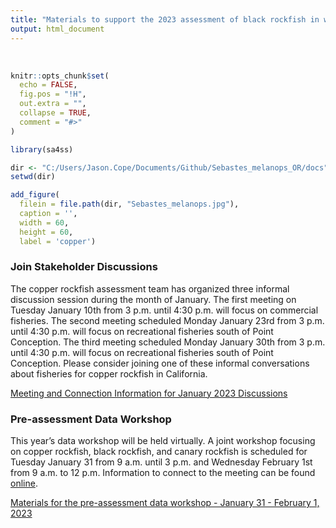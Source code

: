 ```yaml
---
title: "Materials to support the 2023 assessment of black rockfish in waters off Oregon"
output: html_document
---
```


\

```r
knitr::opts_chunk$set(
  echo = FALSE,
  fig.pos = "!H",
  out.extra = "",
  collapse = TRUE,
  comment = "#>"
)

library(sa4ss)

dir <- "C:/Users/Jason.Cope/Documents/Github/Sebastes_melanops_OR/docs"
setwd(dir)


```

```r
add_figure(
  filein = file.path(dir, "Sebastes_melanops.jpg"), 
  caption = '',
  width = 60,
  height = 60,
  label = 'copper')

``` 


### Join Stakeholder Discussions

The copper rockfish assessment team has organized three informal discussion session during the month of January. The first meeting on Tuesday January 10th from 3 p.m. until 4:30 p.m. will focus on commercial fisheries. The second meeting scheduled Monday January 23rd from 3 p.m. until 4:30 p.m. will focus on recreational fisheries south of Point Conception. The third meeting scheduled Monday January 30th from 3 p.m. until 4:30 p.m. will focus on recreational fisheries south of Point Conception. Please consider joining one of these informal conversations about fisheries for copper rockfish in California.

<!---
[Meeting and Connection Information for January 2023 Discussions](https://github.com/pfmc-assessments/copper_rockfish_2023/blob/main/docs/Copper%20rockfish%20and%20the%20fisheries%20-%20virtual%20discussions.pdf)
-->

<a href="Copper rockfish and the fisheries - virtual discussions.pdf" target="_blank">Meeting and Connection Information for January 2023 Discussions</a>

### Pre-assessment Data Workshop

This year's data workshop will be held virtually. A joint workshop focusing on copper rockfish, black rockfish, and canary rockfish is scheduled for Tuesday January 31 from 9 a.m. until 3 p.m. and Wednesday February 1st from 9 a.m. to 12 p.m. Information to connect to the meeting can be found [online](https://www.pcouncil.org/events/pre-assessment-workshop-for-copper-canary-and-black-rockfish-january-31-amp-february-1-2023/).

[Materials for the pre-assessment data workshop - January 31 - February 1, 2023](data_workshop)

